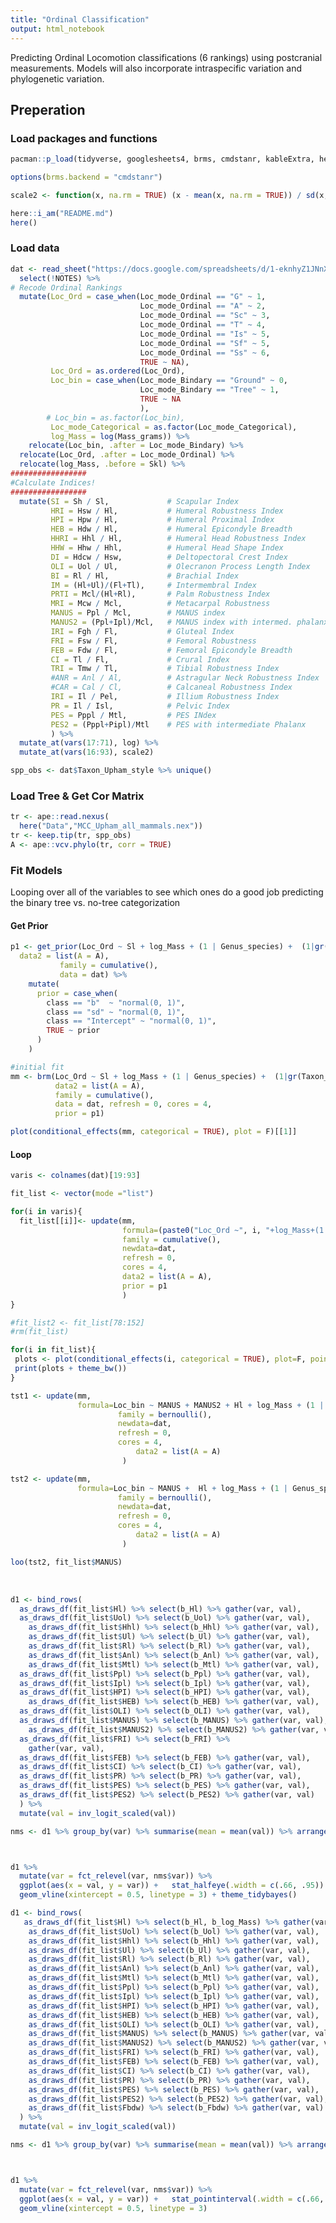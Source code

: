 ```yaml
---
title: "Ordinal Classification"
output: html_notebook
---
```


Predicting Ordinal Locomotion classifications (6 rankings) using postcranial measurements. Models will also incorporate intraspecific variation and phylogenetic variation.

## Preperation  

### Load packages and functions  
```r

pacman::p_load(tidyverse, googlesheets4, brms, cmdstanr, kableExtra, here, ape, tidybayes)

options(brms.backend = "cmdstanr")

scale2 <- function(x, na.rm = TRUE) (x - mean(x, na.rm = TRUE)) / sd(x, na.rm)

here::i_am("README.md")
here()
```

### Load data  
```r
dat <- read_sheet("https://docs.google.com/spreadsheets/d/1-eknhyZ1JNnXqhg2kViyzVntC8NGZvILQX-aQQb1Jvk/edit#gid=325036460", na = c("NA", "?", "")) %>%
  select(!NOTES) %>% 
# Recode Ordinal Rankings
  mutate(Loc_Ord = case_when(Loc_mode_Ordinal == "G" ~ 1,
                             Loc_mode_Ordinal == "A" ~ 2,
                             Loc_mode_Ordinal == "Sc" ~ 3,
                             Loc_mode_Ordinal == "T" ~ 4,
                             Loc_mode_Ordinal == "Is" ~ 5,
                             Loc_mode_Ordinal == "Sf" ~ 5,
                             Loc_mode_Ordinal == "Ss" ~ 6,
                             TRUE ~ NA),
         Loc_Ord = as.ordered(Loc_Ord),
         Loc_bin = case_when(Loc_mode_Bindary == "Ground" ~ 0,
                             Loc_mode_Bindary == "Tree" ~ 1,
                             TRUE ~ NA
                             ),
        # Loc_bin = as.factor(Loc_bin),
         Loc_mode_Categorical = as.factor(Loc_mode_Categorical),
         log_Mass = log(Mass_grams)) %>% 
    relocate(Loc_bin, .after = Loc_mode_Bindary) %>% 
  relocate(Loc_Ord, .after = Loc_mode_Ordinal) %>% 
  relocate(log_Mass, .before = Skl) %>% 
#################
#Calculate Indices!
#################
  mutate(SI = Sh / Sl,             # Scapular Index
         HRI = Hsw / Hl,           # Humeral Robustness Index
         HPI = Hpw / Hl,           # Humeral Proximal Index
         HEB = Hdw / Hl,           # Humeral Epicondyle Breadth
         HHRI = Hhl / Hl,          # Humeral Head Robustness Index
         HHW = Hhw / Hhl,          # Humeral Head Shape Index
         DI = Hdcw / Hsw,          # Deltopectoral Crest Index
         OLI = Uol / Ul,           # Olecranon Process Length Index
         BI = Rl / Hl,             # Brachial Index
         IM = (Hl+Ul)/(Fl+Tl),     # Intermembral Index
         PRTI = Mcl/(Hl+Rl),       # Palm Robustness Index
         MRI = Mcw / Mcl,          # Metacarpal Robustness
         MANUS = Ppl / Mcl,        # MANUS index
         MANUS2 = (Ppl+Ipl)/Mcl,   # MANUS index with intermed. phalanx
         IRI = Fgh / Fl,           # Gluteal Index
         FRI = Fsw / Fl,           # Femoral Robustness
         FEB = Fdw / Fl,           # Femoral Epicondyle Breadth
         CI = Tl / Fl,             # Crural Index
         TRI = Tmw / Tl,           # Tibial Robustness Index
         #ANR = Anl / Al,          # Astragular Neck Robustness Index
         #CAR = Cal / Cl,          # Calcaneal Robustness Index
         IRI = Il / Pel,           # Illium Robustness Index
         PR = Il / Isl,            # Pelvic Index
         PES = Pppl / Mtl,         # PES INdex
         PES2 = (Pppl+Pipl)/Mtl    # PES with intermediate Phalanx
         ) %>% 
  mutate_at(vars(17:71), log) %>% 
  mutate_at(vars(16:93), scale2)

spp_obs <- dat$Taxon_Upham_style %>% unique()
```

### Load Tree & Get Cor Matrix

```r
tr <- ape::read.nexus(
  here("Data","MCC_Upham_all_mammals.nex"))
tr <- keep.tip(tr, spp_obs)
A <- ape::vcv.phylo(tr, corr = TRUE)
```

### Fit Models 


Looping over all of the variables to see which ones do a good job predicting the binary tree vs. no-tree categorization

#### Get Prior

```r

p1 <- get_prior(Loc_Ord ~ Sl + log_Mass + (1 | Genus_species) +  (1|gr(Taxon_Upham_style, cov = A)),
  data2 = list(A = A),
           family = cumulative(),
           data = dat) %>% 
    mutate(
      prior = case_when(
        class == "b"  ~ "normal(0, 1)",
        class == "sd" ~ "normal(0, 1)",
        class == "Intercept" ~ "normal(0, 1)",
        TRUE ~ prior
      )
    )
```


```r
#initial fit
mm <- brm(Loc_Ord ~ Sl + log_Mass + (1 | Genus_species) +  (1|gr(Taxon_Upham_style, cov = A)),
          data2 = list(A = A),
          family = cumulative(),
          data = dat, refresh = 0, cores = 4,
          prior = p1)
```

```r
plot(conditional_effects(mm, categorical = TRUE), plot = F)[[1]]
```

#### Loop

```r
varis <- colnames(dat)[19:93]

fit_list <- vector(mode ="list")

for(i in varis){
  fit_list[[i]]<- update(mm,
                         formula=(paste0("Loc_Ord ~", i, "+log_Mass+(1|Genus_species)+(1|gr(Taxon_Upham_style,cov = A))")),
                         family = cumulative(),
                         newdata=dat,
                         refresh = 0,
                         cores = 4,
                         data2 = list(A = A),
                         prior = p1
                         ) 
}

#fit_list2 <- fit_list[78:152]
#rm(fit_list)
```

```r
for(i in fit_list){
 plots <- plot(conditional_effects(i, categorical = TRUE), plot=F, points = F)[[1]]
 print(plots + theme_bw())
}

```






```r
tst1 <- update(mm, 
               formula=Loc_bin ~ MANUS + MANUS2 + Hl + log_Mass + (1 | Genus_species) +  (1|gr(Taxon_Upham_style, cov = A)),
                        family = bernoulli(),
                        newdata=dat,
                        refresh = 0,
                        cores = 4,
                            data2 = list(A = A)
                         )

tst2 <- update(mm, 
               formula=Loc_bin ~ MANUS +  Hl + log_Mass + (1 | Genus_species) +  (1|gr(Taxon_Upham_style, cov = A)),
                        family = bernoulli(),
                        newdata=dat,
                        refresh = 0,
                        cores = 4,
                            data2 = list(A = A)
                         )
```

```r
loo(tst2, fit_list$MANUS)
```
\


```r
d1 <- bind_rows(
  as_draws_df(fit_list$Hl) %>% select(b_Hl) %>% gather(var, val),
  as_draws_df(fit_list$Uol) %>% select(b_Uol) %>% gather(var, val),
    as_draws_df(fit_list$Hhl) %>% select(b_Hhl) %>% gather(var, val),
    as_draws_df(fit_list$Ul) %>% select(b_Ul) %>% gather(var, val),
    as_draws_df(fit_list$Rl) %>% select(b_Rl) %>% gather(var, val),
    as_draws_df(fit_list$Anl) %>% select(b_Anl) %>% gather(var, val),
    as_draws_df(fit_list$Mtl) %>% select(b_Mtl) %>% gather(var, val),
  as_draws_df(fit_list$Ppl) %>% select(b_Ppl) %>% gather(var, val),
  as_draws_df(fit_list$Ipl) %>% select(b_Ipl) %>% gather(var, val),
  as_draws_df(fit_list$HPI) %>% select(b_HPI) %>% gather(var, val),
    as_draws_df(fit_list$HEB) %>% select(b_HEB) %>% gather(var, val),
  as_draws_df(fit_list$OLI) %>% select(b_OLI) %>% gather(var, val),
  as_draws_df(fit_list$MANUS) %>% select(b_MANUS) %>% gather(var, val),
    as_draws_df(fit_list$MANUS2) %>% select(b_MANUS2) %>% gather(var, val),
  as_draws_df(fit_list$FRI) %>% select(b_FRI) %>%
    gather(var, val),
  as_draws_df(fit_list$FEB) %>% select(b_FEB) %>% gather(var, val),
  as_draws_df(fit_list$CI) %>% select(b_CI) %>% gather(var, val),
  as_draws_df(fit_list$PR) %>% select(b_PR) %>% gather(var, val),
  as_draws_df(fit_list$PES) %>% select(b_PES) %>% gather(var, val),
  as_draws_df(fit_list$PES2) %>% select(b_PES2) %>% gather(var, val)
  ) %>% 
  mutate(val = inv_logit_scaled(val)) 

nms <- d1 %>% group_by(var) %>% summarise(mean = mean(val)) %>% arrange(mean) %>%  select(var)



d1 %>% 
  mutate(var = fct_relevel(var, nms$var)) %>% 
  ggplot(aes(x = val, y = var)) +   stat_halfeye(.width = c(.66, .95)) +
  geom_vline(xintercept = 0.5, linetype = 3) + theme_tidybayes()
```

```r
d1 <- bind_rows(
   as_draws_df(fit_list$Hl) %>% select(b_Hl, b_log_Mass) %>% gather(var, val),
    as_draws_df(fit_list$Uol) %>% select(b_Uol) %>% gather(var, val),
    as_draws_df(fit_list$Hhl) %>% select(b_Hhl) %>% gather(var, val),
    as_draws_df(fit_list$Ul) %>% select(b_Ul) %>% gather(var, val),
    as_draws_df(fit_list$Rl) %>% select(b_Rl) %>% gather(var, val),
    as_draws_df(fit_list$Anl) %>% select(b_Anl) %>% gather(var, val),
    as_draws_df(fit_list$Mtl) %>% select(b_Mtl) %>% gather(var, val),
    as_draws_df(fit_list$Ppl) %>% select(b_Ppl) %>% gather(var, val),
    as_draws_df(fit_list$Ipl) %>% select(b_Ipl) %>% gather(var, val),
    as_draws_df(fit_list$HPI) %>% select(b_HPI) %>% gather(var, val),
    as_draws_df(fit_list$HEB) %>% select(b_HEB) %>% gather(var, val),
    as_draws_df(fit_list$OLI) %>% select(b_OLI) %>% gather(var, val),
    as_draws_df(fit_list$MANUS) %>% select(b_MANUS) %>% gather(var, val),
    as_draws_df(fit_list$MANUS2) %>% select(b_MANUS2) %>% gather(var, val),
    as_draws_df(fit_list$FRI) %>% select(b_FRI) %>% gather(var, val),
    as_draws_df(fit_list$FEB) %>% select(b_FEB) %>% gather(var, val),
    as_draws_df(fit_list$CI) %>% select(b_CI) %>% gather(var, val),
    as_draws_df(fit_list$PR) %>% select(b_PR) %>% gather(var, val),
    as_draws_df(fit_list$PES) %>% select(b_PES) %>% gather(var, val),
    as_draws_df(fit_list$PES2) %>% select(b_PES2) %>% gather(var, val),
    as_draws_df(fit_list$Fbdw) %>% select(b_Fbdw) %>% gather(var, val)
  ) %>% 
  mutate(val = inv_logit_scaled(val)) 

nms <- d1 %>% group_by(var) %>% summarise(mean = mean(val)) %>% arrange(mean) %>%  select(var)



d1 %>% 
  mutate(var = fct_relevel(var, nms$var)) %>% 
  ggplot(aes(x = val, y = var)) +   stat_pointinterval(.width = c(.66, .95)) +
  geom_vline(xintercept = 0.5, linetype = 3)
```


